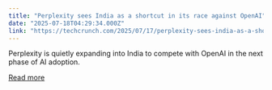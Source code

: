 ```yaml
---
title: "Perplexity sees India as a shortcut in its race against OpenAI"
date: "2025-07-18T04:29:34.000Z"
link: "https://techcrunch.com/2025/07/17/perplexity-sees-india-as-a-shortcut-in-its-race-against-openai/"
---
```


Perplexity is quietly expanding into India to compete with OpenAI in the next phase of AI adoption.

[Read more](https://techcrunch.com/2025/07/17/perplexity-sees-india-as-a-shortcut-in-its-race-against-openai/)
